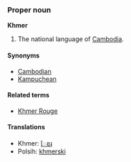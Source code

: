 ===Proper noun===
'''Khmer'''

# The national language of [[Cambodia]].

====Synonyms====
*[[Cambodian]]
*[[Kampuchean]]

====Related terms====
*[[Khmer Rouge]]

====Translations====
*Khmer: [[ែខ្មរ]]
*Polsih: [[khmerski]]